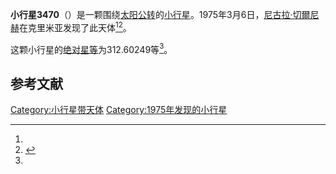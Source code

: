 {{Infobox planet
| bgcolour = #FFFFC0
| name = 3470 Yaronika
| symbol = 
| image = 
| caption = 
| discovery = yes
| discovery_ref = 
| discoverer = [[尼古拉·切爾尼赫|尼古拉·切爾尼赫]]
| discovery_site = [[克里米亚|克里米亚]] 
| discovered = 1975年3月6日
| designations = yes
| mp_name = 
| named_after = 
| alt_names = 1975 ES/ 1954 LD / 1968 DY / 1968 FA1 / 1972 LH1 / 1973 UX4 / 1979 KN1
| mp_category = [[主带小行星|主带小行星]]
| orbit_ref = <ref name="a">[http://ssd.jpl.nasa.gov/sbdb.cgi?sstr=3470 3470 Yaronika] {{Wayback|url=http://ssd.jpl.nasa.gov/sbdb.cgi?sstr=3470 |date=20210717064807 }}，小行星數據庫瀏覽器（JPL Small-Body Database Browser）－[[美国国家航空航天局|美国国家航空航天局]]喷气推进实验室</ref>
| epoch = 2456400.5 (2013年4月18日更新)
| aphelion = {{convert|2.6871614|AU|km|3|abbr=on|lk=out}}
| perihelion = {{convert|2.0030484|AU|km|3|abbr=on}}
| semimajor = {{convert|2.3451049|AU|km|3|abbr=on}}
| eccentricity = 0.1458598
| period = 1311.722081 [[日|日]]<br />3.59[[儒略年|儒略年]]
| avg_speed = 
| inclination = 2.55837
| asc_node = 237.20677
| mean_anomaly = 
| arg_peri = 312.60249
| satellites = 
| physical_characteristics = yes
| dimensions = 
| mass = 
| density = 
| surface_grav = 
| escape_velocity = 
| sidereal_day = 
| axial_tilt = 
| pole_ecliptic_lat = 
| pole_ecliptic_lon = 
| albedo = 
| temperatures= 
| temp_name1 = 
| mean_temp_1 = 
| max_temp_1 = 
| temp_name2 = 
| max_temp_2 = 
| spectral_type = 
| abs_magnitude = 312.60249
}}

'''小行星3470'''（{{lang-en|3470 Yaronika}}）是一颗围绕[[太阳|太阳]][[公转|公转]]的[[小行星|小行星]]。1975年3月6日，[[尼古拉·切爾尼赫|尼古拉·切爾尼赫]]在克里米亚发现了此天体<ref name="a" /><ref>{{cite news|title=小行星列表|url=http://cfa-www.harvard.edu/iau/lists/NumberedMPs.txt|accessdate=2013-07-08|newspaper=哈佛大学|archive-date=2008-05-17|archive-url=https://web.archive.org/web/20080517010638/http://cfa-www.harvard.edu/iau/lists/NumberedMPs.txt|dead-url=no}}</ref>。

这颗小行星的[[绝对星等|绝对星等]]为312.60249等<ref name="a" />。

==参考文献==
{{reflist}}
{{Minor Planet Number|[[小行星3469|小行星3469]]|[[小行星3471|小行星3471]]}}

{{小天体}}

[[Category:小行星带天体|Category:小行星带天体]]
[[Category:1975年发现的小行星|Category:1975年发现的小行星]]

{{asteroid-stub}}